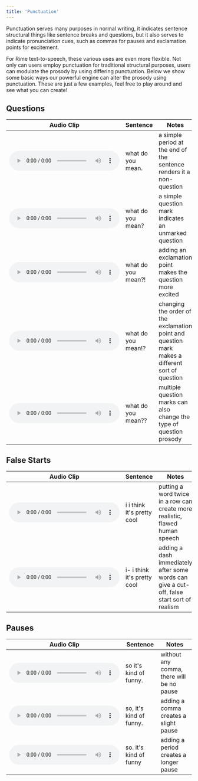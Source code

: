 ```yaml
---
title: 'Punctuation'
---
```


Punctuation serves many purposes in normal writing, it indicates sentence structural things like sentence breaks and questions, but it also serves to indicate pronunciation cues, such as commas for pauses and exclamation points for excitement. 

For Rime text-to-speech, these various uses are even more flexible. Not only can users employ punctuation for traditional structural purposes, users can modulate the prosody by using differing punctuation. Below we show some basic ways our powerful engine can alter the prosody using punctuation. These are just a few examples, feel free to play around and see what you can create!

## Questions

|    Audio Clip     |      Sentence             | Notes  |
|-----------------|--------------------------|---|
|   <audio controls src="https://rime.ai/sounds/docs/whatdoyoumeanperiod.wav"></audio>     |    what do you mean.      |  a simple period at the end of the sentence renders it a non-question  |
|   <audio controls src="https://rime.ai/sounds/docs/whatdoyoumeanquestion.wav"></audio>    |      what do you mean?        |  a simple question mark indicates an unmarked question |
|   <audio controls src="https://rime.ai/sounds/docs/whatdoyoumeaninterrobang.wav"></audio>    |       what do you mean?!       |  adding an exclamation point makes the question more excited |
|   <audio controls src="https://rime.ai/sounds/docs/whatdoyoumeanexclamq.wav"></audio>    |          what do you mean!?      |  changing the order of the exclamation point and question mark makes a different sort of question |
|   <audio controls src="https://rime.ai/sounds/docs/whatdoyoumeanqq.wav"></audio>     |     what do you mean??         |  multiple question marks can also change the type of question prosody |

## False Starts

|    Audio Clip     |      Sentence             | Notes  |
|-----------------|--------------------------|---|
|   <audio controls src="https://rime.ai/sounds/docs/iithinkitsprettycool.wav"></audio>     |    i i think it's pretty cool     |  putting a word twice in a row can create more realistic, flawed human speech  |
|   <audio controls src="https://rime.ai/sounds/docs/iithinkitsprettycooldash.wav"></audio>    |      i- i think it's pretty cool       |  adding a dash immediately after some words can give a cut-off, false start sort of realism |

## Pauses

|    Audio Clip     |      Sentence             | Notes  |
|-----------------|--------------------------|---|
|   <audio controls src="https://rime.ai/sounds/docs/soitskindafunny.wav"></audio>     |    so it's kind of funny.     |  without any comma, there will be no pause |
|   <audio controls src="https://rime.ai/sounds/docs/soitskindafunnycomma.wav"></audio>    |      so, it's kind of funny.     |  adding a comma creates a slight pause |
|   <audio controls src="https://rime.ai/sounds/docs/soitskindafunnyperiod.wav"></audio>    |      so. it's kind of funny       |  adding a period creates a longer pause |